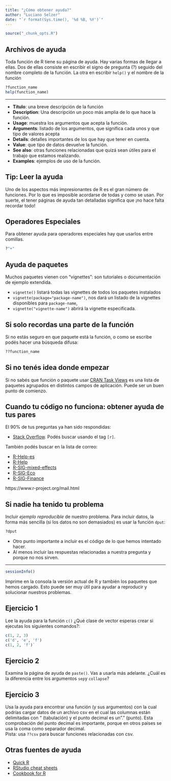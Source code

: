 ```yaml
---
title: "¿Cómo obtener ayuda?"
author: "Luciano Selzer"
date: "`r format(Sys.time(), '%d %B, %Y')`"
---
```


```r
source("_chunk_opts.R")
```

## Archivos de ayuda

Toda función de R tiene su página de ayuda. Hay varias formas de llegar a ellas.
Dos de ellas consiste en escribir el signo de pregunta (?) seguido del nombre
completo de la función. La otra en escribir `help()` y el nombre de la función

```r
?function_name
help(function_name)
```

---


 + **Título**: una breve descripción de la función
 + **Description**: Una descripción un poco más amplia de lo que hace la función.
 + **Usage**: muestra los argumentos que acepta la función.
 + **Arguments**: listado de los argumentos, que significa cada unos y que tipo de
 valores acepta
 + **Details**: detalles importantes de los que hay que tener en cuenta. 
 + **Value**: que tipo de datos devuelve la función.
 + **See also**: otras funciones relacionadas que quizá sean útiles para el trabajo
 que estamos realizando.
 + **Examples**: ejemplos de uso de la función.
 
## Tip: Leer la ayuda{.tip}

Uno de los aspectos más impresionantes de R es el gran número de funciones. Por
lo que es imposible acordarse de todas y como se usan. Por suerte, el tener
páginas de ayuda tan detalladas significa que ¡no hace falta recordar todo!
 
## Operadores Especiales

Para obtener ayuda para operadores especiales hay que usarlos entre comillas.

```r
?"+"
```


## Ayuda de paquetes

Muchos paquetes vienen con "vignettes": son tutoriales o documentación de 
ejemplo extendida. 

+ `vignette()` listará todas las
vignettes de todos los paquetes instalados
+ `vignette(package="package-name")`, nos dará un listado de la vignettes
disponibles para `package-name`,
+ `vignette("vignette-name")` abrirá la
vignette especificada.


## Si solo recordas una parte de la función

Si no estás seguro en que paquete está la función, o como se escribe
podés hacer una búsqueda difusa:


```r
??function_name
```

## Si no tenés idea donde empezar

Si no sabés que función o paquete usar 
[CRAN Task Views](http://cran.at.r-project.org/web/views)
es una lista de paquetes agrupados en distintos campos de aplicación. Puede ser
un buen punto de comienzo.

## Cuando tu código no funciona: obtener ayuda de tus pares

El 90% de tus preguntas ya han sido respondidas:

+ [Stack Overflow](http://stackoverflow.com/).
Podés buscar usando el tag `[r]`. 

También podés buscar en la lista de 
correo:

+ [R-Help-es](https://stat.ethz.ch/mailman/listinfo/r-help-es)
+ [R-Help](https://stat.ethz.ch/mailman/listinfo/r-help)
+ [R-SIG-mixed-effects](https://stat.ethz.ch/mailman/listinfo/r-sig-mixed-models)
+ [R-SIG-Eco](https://stat.ethz.ch/mailman/listinfo/r-sig-ecology)
+ [R-SIG-Finance](https://stat.ethz.ch/mailman/listinfo/r-sig-finance)

https://www.r-project.org/mail.html

## Si nadie ha tenido tu problema

Incluir *ejemplo reproducible* de nuestro problema. 
Para incluir datos, la forma más sencilla (si los datos no son demasiados) es 
usar la función `dput`:

```r
?dput
```


+ Otro punto importante a incluir es el código de lo que hemos intentado hacer.
+ Al menos incluir las respuestas relacionadas a nuestra
pregunta y porque no nos sirven.

---

```r
sessionInfo()
```


Imprime en la consola la versión actual de R y también los paquetes que hemos 
cargado. Esto puede ser muy útil para ayudar a reproducir y solucionar nuestros
problemas.


## Ejercicio 1{.challenge}

Lee la ayuda para la función `c()` ¿Qué clase de vector esperas crear si
ejecutas los siguientes comandos?:

```r
c(1, 2, 3)
c('d', 'e', 'f')
c(1, 2, 'f')`
```


## Ejercicio 2 {.challenge}

Examina la página de ayuda de `paste()`. Vas a usarla más adelante. ¿Cuál es
la diferencia entre los argumentos `sep`y `collapse`?


## Ejercicio 3 {.challenge}

Usa la ayuda para encontrar una función (y sus argumentos) con la cual
podrías cargar datos de un archivo csv en el cual las columnas están delimitadas
con "\t" (tabulación) y el punto decimal es un "." (punto). Esta comprobación
del punto decimal es importante, porque en otros paises se usa la coma como
separador decimal.  
Pista: usa `??csv` para buscar funciones relacionadas con csv.



## Otras fuentes de ayuda

* [Quick R](http://www.statmethods.net/)
* [RStudio cheat sheets](http://www.rstudio.com/resources/cheatsheets/)
* [Cookbook for R](http://www.cookbook-r.com/)